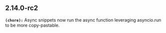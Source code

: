 ## 2.14.0-rc2
**`(chore):`** Async snippets now run the async function leveraging asyncio.run to be more copy-pastable.

